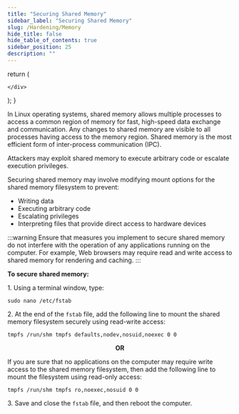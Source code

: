 ```yaml
---
title: "Securing Shared Memory"
sidebar_label: "Securing Shared Memory"
slug: /Hardening/Memory
hide_title: false
hide_table_of_contents: true
sidebar_position: 25
description: ""
---
```



  return (
    <div>



    </div>
  );
}

<!-- <HTMLContent /> -->

In Linux operating systems, shared memory allows multiple processes to access a common region of memory for fast, high-speed data exchange and communication. Any changes to shared memory are visible to all processes having access to the memory region. Shared memory is the most efficient form of inter-process communication (IPC).

Attackers may exploit shared memory to execute arbitrary code or escalate execution privileges.

Securing shared memory may involve modifying mount options for the shared memory filesystem to prevent:

* Writing data
* Executing arbitrary code
* Escalating privileges
* Interpreting files that provide direct access to hardware devices

:::warning
Ensure that measures you implement to secure shared memory do not interfere with the operation of any applications running on the computer. For example, Web browsers may require read and write access to shared memory for rendering and caching.
:::

**To secure shared memory:**

1\. Using a terminal window, type:
```
sudo nano /etc/fstab
```

2\. At the end of the `fstab` file, add the following line to mount the shared memory filesystem securely using read-write access:
```
tmpfs /run/shm tmpfs defaults,nodev,nosuid,noexec 0 0
```

<center><strong>OR</strong></center>

If you are sure that no applications on the computer may require write access to the shared memory filesystem, then add the following line to mount the filesystem using read-only access:
```
tmpfs /run/shm tmpfs ro,noexec,nosuid 0 0
```

3\. Save and close the `fstab` file, and then reboot the computer.

<!-- The following options have been considered:
tmpfs /run/shm tmpfs defaults,noexec,nosuid 0 0
none /run/shm tmpfs rw,noexec,nosuid,nodev 0 0
tmpfs /run/shm tmpfs ro,noexec,nosuid 0 0

tmpfs /run/shm tmpfs defaults,nodev,nosuid,noexec 0 0 is compatible with PostreSQL
     
For more details, see the AI results of the following Google searches:
  - "ubuntu fstab none /run/shm tmpfs rw,noexec,nosuid,nodev 0 0 vs tmpfs /run/shm tmpfs defaults,noexec,nosuid 0 0"
  - "list of applications having issues with read-only shared memory ubuntu"
-->

